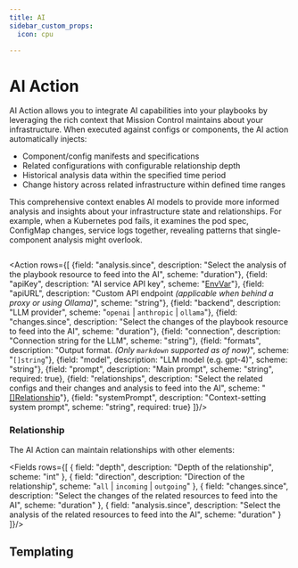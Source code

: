 ```yaml
---
title: AI
sidebar_custom_props:
  icon: cpu

---
```


# <Icon name="cpu"/> AI Action

AI Action allows you to integrate AI capabilities into your playbooks by leveraging the rich context that Mission Control maintains about your infrastructure. When executed against configs or components, the AI action automatically injects:

- Component/config manifests and specifications
- Related configurations with configurable relationship depth
- Historical analysis data within the specified time period
- Change history across related infrastructure within defined time ranges

This comprehensive context enables AI models to provide more informed analysis and insights about your infrastructure state and relationships.
For example, when a Kubernetes pod fails, it examines the pod spec, ConfigMap changes, service logs together, revealing patterns that single-component analysis might overlook.

```yaml title="diagnose-kubernetes-resource.yaml"  file=<rootDir>/modules/mission-control/fixtures/playbooks/ai-diagnose-kubernetes-resource.yaml
```

<Action rows={[
 {field: "analysis.since", description: "Select the analysis of the playbook resource to feed into the AI", scheme: "duration"},
 {field: "apiKey", description: "AI service API key", scheme: "[EnvVar](/reference/env-var)"},
 {field: "apiURL", description: "Custom API endpoint _(applicable when behind a proxy or using Ollama)_", scheme: "string"},
 {field: "backend", description: "LLM provider", scheme: "`openai` | `anthropic` | `ollama`"},
 {field: "changes.since", description: "Select the changes of the playbook resource to feed into the AI", scheme: "duration"},
 {field: "connection", description: "Connection string for the LLM", scheme: "string"},
 {field: "formats", description: "Output format. _(Only `markdown` supported as of now)_", scheme: "`[]string`"},
 {field: "model", description: "LLM model (e.g. gpt-4)", scheme: "string"},
 {field: "prompt", description: "Main prompt", scheme: "string", required: true},
 {field: "relationships", description: "Select the related configs and their changes and analysis to feed into the AI", scheme: "[[]Relationship](#relationship)"},
 {field: "systemPrompt", description: "Context-setting system prompt", scheme: "string", required: true}
]}/>

### Relationship

The AI Action can maintain relationships with other elements:

<Fields rows={[
 {
   field: "depth",
   description: "Depth of the relationship",
   scheme: "int"
 },
 {
   field: "direction", 
   description: "Direction of the relationship",
   scheme: "`all` | `incoming` | `outgoing`"
 },
 {
   field: "changes.since",
   description: "Select the changes of the related resources to feed into the AI",
   scheme: "duration"
 },
 {
   field: "analysis.since",
   description: "Select the analysis of the related resources to feed into the AI",
   scheme: "duration"
 }
]}/>

## Templating

<Templating/>

